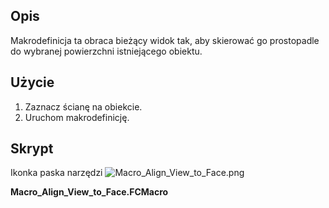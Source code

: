 <languages/>

<div class="mw-translate-fuzzy">
{{Macro/pl
|Name=Macro Align View to Face
|Name/pl=Makrodefinicja: Wyrównaj widok do ściany
|Icone=Macro_Align_View_to_Face.png
|Description=Makro to ustawia bieżący widok na wybraną ścianę
|Author=Rockn
|Version=3.1
|Date=2023-11-12
|FCVersion=wszystkie
|Download=[https://www.freecadweb.org/wiki/images/d/d7/Macro_Align_View_to_Face.png Ikona paska narzędzi]
}}
</div>

<span id="Description"></span>
==Opis==

Makrodefinicja ta obraca bieżący widok tak, aby skierować go prostopadle do wybranej powierzchni istniejącego obiektu.

<span id="Usage"></span>
==Użycie==

# Zaznacz ścianę na obiekcie.
# Uruchom makrodefinicję.

<span id="Script"></span>
==Skrypt==

Ikonka paska narzędzi [[Image:Macro_Align_View_to_Face.png]]

'''Macro_Align_View_to_Face.FCMacro'''
{{MacroCode|code=

# -*- coding: utf-8 -*-
# Set the current view perpendicular to the selected line
# Place la vue perpendiculairement a la line selectionnee
# 2013 Jonathan Wiedemann,
# 2016 Werner Mayer, 
# 2022 tchernomax, https://forum.freecad.org/viewtopic.php?p=630019#p630019
# 2023 FreeCutter, modifications towards linked objects like in workbench Assembly 4 , https://forum.freecad.org/viewtopic.php?p=718516#p718516
#
__title__   = "Align_View_to_Face"
__author__  = "Jonathan Wiedemann (Rockn)"
__url__     = "https://www.freecad.org"
__Wiki__    = "https://wiki.freecad.org/Macro_Align_View_to_Face"
__version__ = "3.1"
__date__    = "2023/11/12"  #YYYY/MM/DD

from pivy import coin

import FreeCAD as app
import FreeCADGui as gui

def pointAt(normal, up):
    z = normal
    y = up
    x = y.cross(z)
    y = z.cross(x)
   
    rot = App.Matrix()
    rot.A11 = x.x
    rot.A21 = x.y
    rot.A31 = x.z
   
    rot.A12 = y.x
    rot.A22 = y.y
    rot.A32 = y.z
   
    rot.A13 = z.x
    rot.A23 = z.y
    rot.A33 = z.z

    return App.Placement(rot).Rotation

def get_selection_and_turn_view():
	doc = app.activeDocument()
	if doc is None:
		app.Console.PrintWarning('Align_view_to_face: No file open, nothing to do\n')
		return
	
	selection = gui.Selection.getSelectionEx('', 0) # Returns a vector of selection objects
	
	if not selection:
		app.Console.PrintWarning('Align_view_to_face: Nothing selected, nothing to do\n')
		return
	
	cam = FreeCADGui.ActiveDocument.ActiveView.getCameraNode()
	
	''' used to understand the 'getSelection' results
	for selection_object in selection:
		object_ = selection_object.Object
		sub_fullpaths = selection_object.SubElementNames
		if not sub_fullpaths:
			# An object is selected, not a face, edge, vertex.
			print(object_.Name)
		for sub_fullpath in sub_fullpaths:
			# One or more subelements are selected.
			print(object_.Name, sub_fullpath)
	'''
	
	sel = selection[0]
	face = sel.SubObjects[0]
	if face.Area == 0:			# trying to avoid errors due to wrong selected objects
		app.Console.PrintWarning('Align_view_to_face: Please select a face - not an edge or vertex\n')
		return
	dir = face.normalAt(0,0)
	
	if dir.z == 1 :
	    rot = pointAt(dir, App.Vector(0.0,1.0,0.0))
	elif dir.z == -1 :
	    rot = pointAt(dir, App.Vector(0.0,1.0,0.0))
	else :
	    rot = pointAt(dir, App.Vector(0.0,0.0,1.0))
	
	cam.orientation.setValue(rot.Q)
	gui.SendMsgToActiveView("ViewSelection")
	app.Console.PrintWarning('Align_view_to_face: Done\n')

if __name__ == '__main__':
	get_selection_and_turn_view()

}}